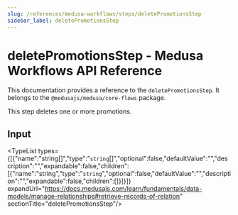```yaml
---
slug: /references/medusa-workflows/steps/deletePromotionsStep
sidebar_label: deletePromotionsStep
---
```



# deletePromotionsStep - Medusa Workflows API Reference

This documentation provides a reference to the `deletePromotionsStep`. It belongs to the `@medusajs/medusa/core-flows` package.

This step deletes one or more promotions.

## Input

<TypeList types={[{"name":"string[]","type":"`string`[]","optional":false,"defaultValue":"","description":"","expandable":false,"children":[{"name":"string","type":"`string`","optional":false,"defaultValue":"","description":"","expandable":false,"children":[]}]}]} expandUrl="https://docs.medusajs.com/learn/fundamentals/data-models/manage-relationships#retrieve-records-of-relation" sectionTitle="deletePromotionsStep"/>
